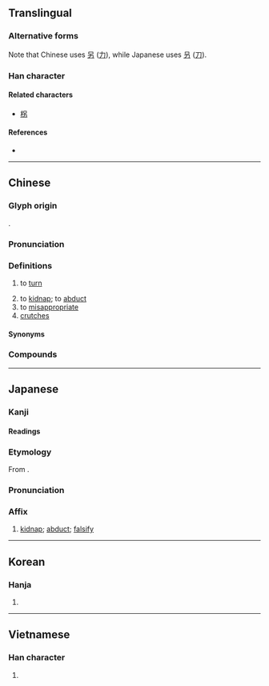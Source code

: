 {{also|招|枴|柺}}
{{character info}}
==Translingual==
{{ja-forms|拐|拐|拐}}

===Alternative forms===
Note that Chinese uses [[另]] ([[力]]), while Japanese uses [[叧]] ([[刀]]).

===Han character===
{{Han char|rn=64|rad=手|as=05|sn=8|four=56027|canj=QRKS,QRSH|ids=⿰扌另, ⿰扌叧}}

====Related characters====
* [[柺]]

====References====
* {{Han ref|kx=0425.100|dkj=11955|dj=0773.150|hdz=31853.030|uh=62D0|ud=25296|bh=A9E4|bd=43492}}

----

==Chinese==
{{zh-forms}}

===Glyph origin===
{{Han etym}}
{{Han compound|手|alt1=扌|t1=hand|冎|ls=psc|c1=s|c2=p}}.

===Pronunciation===
{{zh-pron
|m=guǎi
|c=gwaai2
|h=pfs=kóai
|md=
|mn=koái/tw,zz:koāiⁿ
|mn_note=koāiⁿ - 擓 is used in the Mainland
|w=2kua
|mc=y
|oc=y
|cat=v,n
}}

===Definitions===
{{zh-hanzi}}

# to [[turn]]
#: {{zh-x|請 右 拐。|Please turn right.}}
#: {{zh-x|請 左 拐。|Please turn left.}}
# to [[kidnap]]; to [[abduct]]
# to [[misappropriate]]
# [[crutches]]

====Synonyms====
{{zh-dial|轉}}

===Compounds===
{{zh-der|拐杖|三拐兒|拐走|拐進|大拐|小拐|左拐|右拐|拐角|拐角處|拐角處遇見幸福|拐彎|拐彎抹角|拐棍|拐棍兒|拐點|拐賣|拐騙|拐彎兒|拐著彎|七拐八彎|繞拐|七繞八拐|坑​蒙​拐​騙|胳膊肘往外拐|誘拐|雙拐|曲里拐彎|誘拐者|孤拐|羊拐|架拐|一瘸一拐|腳骨拐|丟拐|孤拐臉|刁風拐月|刁拐|一拐一拐|孤拐面|匿拐|拐盜|拐肘|拐裨子|拐子|拐子馬|拐步|拐子臉|拐枕|拐帶|拄拐|拐誘|拐帶人口|拐跑|拐門|拐兒|柳拐子病|拐抓|拐孤|曲裡拐彎|拐子頭|拿拐|木拐梯子|鐵拐李|豬拐子|龍頭拐杖|辣拐子}}

{{zh-cat|Elementary}}

----

==Japanese==

===Kanji===
{{ja-kanji|grade=c|rs=手05}}

====Readings====
{{ja-readings
|goon=げ
|kanon=かい
|kun=かた-る
}}

===Etymology===
{{ja-kanjitab|かい|yomi=kanon}}
From {{der|ja|ltc|sort=かい|-}} {{ltc-l|拐}}.

===Pronunciation===
{{ja-pron|かい|y=kanon}}

===Affix===
{{ja-pos|affix|かい}}

# [[kidnap]]; [[abduct]]; [[falsify]]

----

==Korean==

===Hanja===
{{ko-hanja|hangeul=괴}}

# {{rfdef|ko|sort=手05}}

----

==Vietnamese==

===Han character===
{{vi-hantu|[[quảy]], [[quải]], [[quái]], [[quẩy]], [[quay]], [[quày]], [[quầy]]|rs=手05}}

# {{rfdef|vi|sort=手05}}